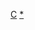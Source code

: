 {{asbox
|image=Flag of Costa Rica.svg
|category=哥斯达黎加小作品
|subject=與[[哥斯大黎加]]相關的
|name=Template:Costa_Rica-stub
}}<noinclude>
[[Category:美洲小作品模板|C]]
[[Category:哥斯大黎加小作品|*]]
</noinclude>